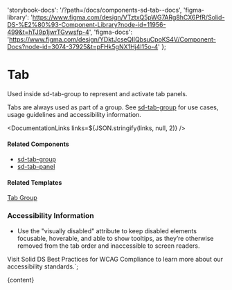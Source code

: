 

  'storybook-docs': '/?path=/docs/components-sd-tab--docs',
  'figma-library':
    'https://www.figma.com/design/VTztxQ5pWG7ARg8hCX6PfR/Solid-DS-%E2%80%93-Component-Library?node-id=11956-499&t=hTJ9p1jwrTGvwsfp-4',
  'figma-docs':
    'https://www.figma.com/design/YDktJcseQIIQbsuCpoKS4V/Component-Docs?node-id=3074-37925&t=pFHk5gNX1Hj4l15o-4'
};

# Tab

Used inside sd-tab-group to represent and activate tab panels.

Tabs are always used as part of a group. See [sd-tab-group](/?path=/docs/components-sd-tab-group--docs) for use cases, usage guidelines and accessibility information.

<DefaultStory />

<DocumentationLinks links=${JSON.stringify(links, null, 2)} />

#### Related Components

- [sd-tab-group](/?path=/docs/components-sd-tab-group--docs)
- [sd-tab-panel](/?path=/docs/components-sd-tab-panel--docs)

#### Related Templates

[Tab Group](/?path=/docs/templates-tab-group--docs)

### Accessibility Information

- Use the "visually disabled" attribute to keep disabled elements focusable, hoverable, and able to show tooltips, as they’re otherwise removed from the tab order and inaccessible to screen readers.

Visit <sd-link href="https://www.figma.com/design/YDktJcseQIIQbsuCpoKS4V/Component-Docs?node-id=10708-5011&t=Z1FxSGWkmXG5r5sw-4" target="_blank">Solid DS Best Practices for WCAG Compliance</sd-link> to learn more about our accessibility standards.`;

<Meta title="Components/sd-tab/Overview" />

<OverviewFormatter story={SdTabStories.Default}>{content}</OverviewFormatter>
